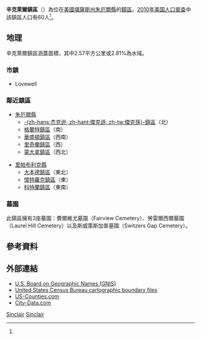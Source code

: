 {{noteTA
|G1=USState
}}
{{Infobox settlement
|official_name = 辛克萊爾鎮區
|native_name = Sinclair Township
|settlement_type = 鎮區
|image_map = Map highlighting Sinclair Township, Jewell County, Kansas.svg
|mapsize = 
|map_caption = 辛克萊爾鎮區在朱厄爾縣的位置
|coordinates_display = inline,title
|coordinates_region = US-KS
|subdivision_type = [[世界政區索引|國家]]
|subdivision_name = [[美国|美国]]
|subdivision_type1 = [[美國行政區劃|州]]
|subdivision_name1 = [[堪薩斯州|堪薩斯州]]
|subdivision_type2 = [[堪薩斯州縣份列表|縣]]
|subdivision_name2 = [[朱厄爾縣_(堪薩斯州)|朱厄爾縣]]
|area_total_km2 = 91.52
|area_land_km2 = 88.95
|area_water_km2 = 2.57
|area_total_sq_mi = 35.34
|area_land_sq_mi = 34.35
|area_water_sq_mi = 0.99
|area_water_percent = 2.81
|population_as_of = [[2010年美国人口普查|2010]]
|population_footnotes = <ref name=census>{{cite web|url=http://www.census.gov/geo/www/gazetteer/gazetteer2010.html|title=2010 Census Gazetteer Files|publisher=[[美国人口调查局|美国人口调查局]]|accessdate=2016-01-27|archive-url=https://web.archive.org/web/20121021075704/http://www.census.gov/geo/www/gazetteer/gazetteer2010.html|archive-date=2012-10-21|dead-url=yes}}</ref>
|population_total = 60
|population_density_km2 = auto
|elevation_footnotes = 
|elevation_m = 476
|elevation_ft = 1562
|latd = 39
|latm = 51
|lats = 19
|latNS = N
|longd = 97
|longm = 58
|longs = 06
|longEW = W
|blank_name = [[地名信息系统|GNIS]] feature ID
|blank_info = [http://geonames.usgs.gov/pls/gnispublic/f?p=gnispq:3:::NO::P3_FID:0471897 0471897]
|website = 
|footnotes = 
}}

'''辛克萊爾鎮區'''（{{lang-en|'''Sinclair Township'''}}）為位在[[美國|美國]][[堪薩斯州|堪薩斯州]][[朱厄爾縣_(堪薩斯州)|朱厄爾縣]]的[[行政鎮區|鎮區]]。[[2010年美国人口普查|2010年美国人口普查]]中該鎮區人口有60人<ref name=census/>。

==地理==
辛克萊爾鎮區涵蓋面積{{convert|91.52|km2|sqmi}}，其中2.57平方公里或2.81%為水域。

===市鎮===
* Lovewell

=== 鄰近鎮區 ===
*[[朱厄爾縣_(堪薩斯州)|朱厄爾縣]]
**[[傑克孫鎮區_(朱厄爾縣)|-{zh-hans:杰克逊; zh-hant:傑克遜; zh-tw:傑克孫}-鎮區]]（北）
**[[格蘭特鎮區_(朱厄爾縣)|格蘭特鎮區]]（南）
**[[華盛頓鎮區_(朱厄爾縣)|華盛頓鎮區]]（西南）
**[[里奇蘭鎮區_(朱厄爾縣)|里奇蘭鎮區]]（西）
**[[蒙大拿鎮區_(朱厄爾縣)|蒙大拿鎮區]]（西北）

*[[里帕布利克縣_(堪薩斯州)|里帕布利克縣]]
**[[大本德鎮區_(里帕布利克縣)|大本德鎮區]]（東北）
**[[懷特羅克鎮區_(里帕布利克縣)|懷特羅克鎮區]]（東）
**[[科特蘭鎮區_(里帕布利克縣)|科特蘭鎮區]]（東南）

=== 墓園 ===
此鎮區擁有3座墓園：費爾維尤墓園（Fairview Cemetery）、勞雷爾西爾墓園（Laurel Hill Cemetery）以及斯威策斯加普墓園（Switzers Gap Cemetery）。

==參考資料==
{{reflist}}

==外部連結==
* [http://geonames.usgs.gov/domestic/ U.S. Board on Geographic Names (GNIS)] {{Wayback|url=http://geonames.usgs.gov/domestic/ |date=20180117014011 }}
* [http://www.census.gov/geo/www/cob/ United States Census Bureau cartographic boundary files] {{Wayback|url=http://www.census.gov/geo/www/cob/ |date=20000815064614 }}
* [https://web.archive.org/web/20080723112151/http://www.us-counties.com/localgov/kansas.html US-Counties.com]
* [http://www.city-data.com/township/Sinclair-Jewell-KS.html City-Data.com]

{{朱厄爾縣 (堪薩斯州)}}

[[Category:朱厄爾縣鎮區_(堪薩斯州)|Sinclair]]
[[Category:堪薩斯州鎮區|Sinclair]]